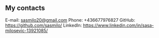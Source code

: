## My contacts

E-mail: sasmilo20@gmail.com
Phone: +436677976827
GitHub: https://github.com/sasmilo/
LinkedIn: https://www.linkedin.com/in/sasa-milosevic-13921085/

